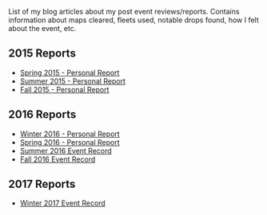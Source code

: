 List of my blog articles about my post event reviews/reports. Contains information about maps cleared, fleets used, notable drops found, how I felt about the event, etc.

==2015 Reports==
* [[User blog:Setakat/Spring 2015 Event - Personal Report|Spring 2015 - Personal Report]]
* [[User blog:Setakat/Summer 2015 Event - Personal Report|Summer 2015 - Personal Report]]
* [[User blog:Setakat/Fall 2015 Event - Personal Report|Fall 2015 - Personal Report]]

==2016 Reports==
* [[User blog:Setakat/Winter 2016 Event - Personal Report|Winter 2016 - Personal Report]]
* [[User blog:Setakat/Spring 2016 Event - Personal Report|Spring 2016 - Personal Report]]
* [[User blog:Setakat/Summer 2016 Event Record|Summer 2016 Event Record]]
* [[User blog:Setakat/Fall 2016 Event Record|Fall 2016 Event Record]]

==2017 Reports==
* [[User blog:Setakat/Winter 2017 Event Record|Winter 2017 Event Record]]